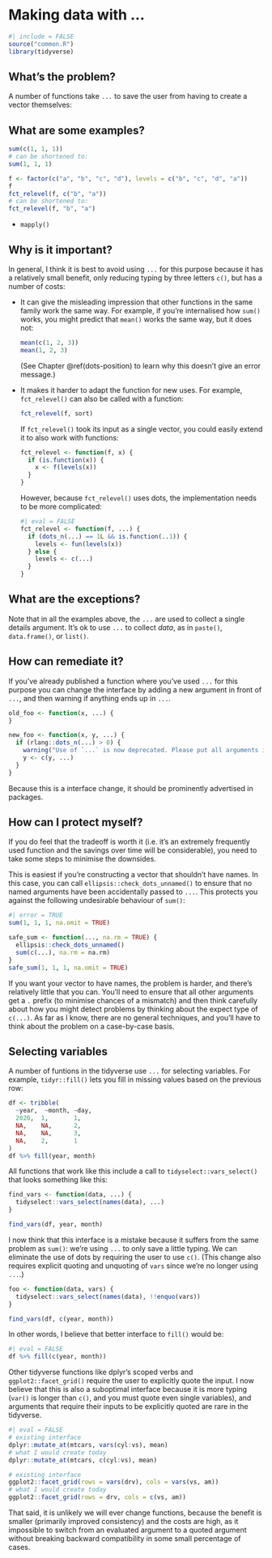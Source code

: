 # Making data with ... {#dots-data}

```r
#| include = FALSE
source("common.R")
library(tidyverse)
```

## What's the problem?

A number of functions take `...` to save the user from having to create a vector themselves:

## What are some examples?

```r
sum(c(1, 1, 1))
# can be shortened to:
sum(1, 1, 1)

f <- factor(c("a", "b", "c", "d"), levels = c("b", "c", "d", "a"))
f
fct_relevel(f, c("b", "a"))
# can be shortened to:
fct_relevel(f, "b", "a")

```

-   `mapply()`

## Why is it important?

In general, I think it is best to avoid using `...` for this purpose because it has a relatively small benefit, only reducing typing by three letters `c()`, but has a number of costs:

-   It can give the misleading impression that other functions in the same family work the same way.
    For example, if you're internalised how `sum()` works, you might predict that `mean()` works the same way, but it does not:

    ```r
    mean(c(1, 2, 3))
    mean(1, 2, 3)
    ```

    (See Chapter \@ref(dots-position) to learn why this doesn't give an error message.)

-   It makes it harder to adapt the function for new uses.
    For example, `fct_relevel()` can also be called with a function:

    ```r
    fct_relevel(f, sort)
    ```

    If `fct_relevel()` took its input as a single vector, you could easily extend it to also work with functions:

    ```r
    fct_relevel <- function(f, x) {
      if (is.function(x)) {
        x <- f(levels(x))
      }
    }
    ```

    However, because `fct_relevel()` uses dots, the implementation needs to be more complicated:

    ```r
    #| eval = FALSE
    fct_relevel <- function(f, ...) {
      if (dots_n(...) == 1L && is.function(..1)) {
        levels <- fun(levels(x))
      } else {
        levels <- c(...)
      }
    }
    ```

## What are the exceptions?

Note that in all the examples above, the `...` are used to collect a single details argument.
It's ok to use `...` to collect *data*, as in `paste()`, `data.frame()`, or `list()`.

## How can remediate it?

If you've already published a function where you've used `...` for this purpose you can change the interface by adding a new argument in front of `...`, and then warning if anything ends up in `...`.

```r
old_foo <- function(x, ...) {
}

new_foo <- function(x, y, ...) {
  if (rlang::dots_n(...) > 0) {
    warning("Use of `...` is now deprecated. Please put all arguments in `y`")
    y <- c(y, ...)
  }
}
```

Because this is a interface change, it should be prominently advertised in packages.

## How can I protect myself?

If you do feel that the tradeoff is worth it (i.e. it's an extremely frequently used function and the savings over time will be considerable), you need to take some steps to minimise the downsides.

This is easiest if you're constructing a vector that shouldn't have names.
In this case, you can call `ellipsis::check_dots_unnamed()` to ensure that no named arguments have been accidentally passed to `...`.
This protects you against the following undesirable behaviour of `sum()`:

```r
#| error = TRUE
sum(1, 1, 1, na.omit = TRUE)

safe_sum <- function(..., na.rm = TRUE) {
  ellipsis::check_dots_unnamed()
  sum(c(...), na.rm = na.rm)
}
safe_sum(1, 1, 1, na.omit = TRUE)
```

If you want your vector to have names, the problem is harder, and there's relatively little that you can.
You'll need to ensure that all other arguments get a `.` prefix (to minimise chances of a mismatch) and then think carefully about how you might detect problems by thinking about the expect type of `c(...)`.
As far as I know, there are no general techniques, and you'll have to think about the problem on a case-by-case basis.

## Selecting variables

A number of funtions in the tidyverse use `...` for selecting variables.
For example, `tidyr::fill()` lets you fill in missing values based on the previous row:

```r
df <- tribble(
  ~year,  ~month, ~day,
  2020,  1,       1,
  NA,    NA,      2,
  NA,    NA,      3,
  NA,    2,       1
)
df %>% fill(year, month)
```

All functions that work like this include a call to `tidyselect::vars_select()` that looks something like this:

```r
find_vars <- function(data, ...) {
  tidyselect::vars_select(names(data), ...)
}

find_vars(df, year, month)
```

I now think that this interface is a mistake because it suffers from the same problem as `sum()`: we're using `...` to only save a little typing.
We can eliminate the use of dots by requiring the user to use `c()`.
(This change also requires explicit quoting and unquoting of `vars` since we're no longer using `...`.)

```r
foo <- function(data, vars) {
  tidyselect::vars_select(names(data), !!enquo(vars))
}

find_vars(df, c(year, month))
```

In other words, I believe that better interface to `fill()` would be:

```r
#| eval = FALSE
df %>% fill(c(year, month))
```

Other tidyverse functions like dplyr's scoped verbs and `ggplot2::facet_grid()` require the user to explicitly quote the input.
I now believe that this is also a suboptimal interface because it is more typing (`var()` is longer than `c()`, and you must quote even single variables), and arguments that require their inputs to be explicitly quoted are rare in the tidyverse.

```r
#| eval = FALSE
# existing interface
dplyr::mutate_at(mtcars, vars(cyl:vs), mean)
# what I would create today
dplyr::mutate_at(mtcars, c(cyl:vs), mean)

# existing interface
ggplot2::facet_grid(rows = vars(drv), cols = vars(vs, am))
# what I would create today
ggplot2::facet_grid(rows = drv, cols = c(vs, am))
```

That said, it is unlikely we will ever change functions, because the benefit is smaller (primarily improved consistency) and the costs are high, as it impossible to switch from an evaluated argument to a quoted argument without breaking backward compatibility in some small percentage of cases.
